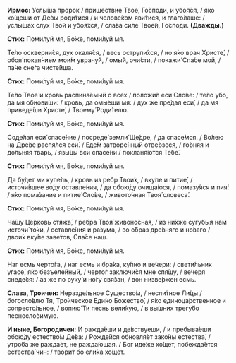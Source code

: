 **Ирмос:** Услы́ша проро́к / прише́ствие Твое́, Го́споди, и убоя́ся, / я́ко хо́щеши от Де́вы роди́тися / и челове́ком яви́тися, и глаго́лаше: / услы́шах слух Твой и убоя́хся, / сла́ва си́ле Твое́й, Го́споди. **(Дважды.)**

**Стих:** Поми́луй мя, Бо́же, поми́луй мя.

Те́ло оскверни́ся, дух окаля́ся, / весь острупи́хся, / но я́ко врач Христе́, / обоя́ покая́нием мои́м уврачу́й, / омы́й, очи́сти, / покажи́ Спа́се мой, / па́че сне́га чисте́йша.

**Стих:** Поми́луй мя, Бо́же, поми́луй мя.

Те́ло Твое́ и кровь распина́емый о всех / положи́л еси́ Сло́ве: / те́ло у́бо, да мя обнови́ши: / кровь, да омы́еши мя: / дух же пре́дал еси́, / да мя приведе́ши Христе́, / Твоему́ Роди́телю.

**Стих:** Поми́луй мя, Бо́же, поми́луй мя.

Соде́лал еси́ спасе́ние / посреде́ земли́ Ще́дре, / да спасе́мся. / Во́лею на Дре́ве распя́лся еси́. / Еде́м затворе́нный отве́рзеся, / го́рняя и до́льняя тварь, / язы́цы вси спасе́ни / покланя́ются Тебе́.

**Стих:** Поми́луй мя, Бо́же, поми́луй мя.

Да бу́дет ми купе́ль, / кровь из ребр Твои́х, / вку́пе и питие́, / источи́вшее во́ду оставле́ния, / да обою́ду очища́юся, / помазу́яся и пия́: / я́ко пома́зание и питие́ Сло́ве, / живото́чная Твоя́ словеса́.

**Стих:** Поми́луй мя, Бо́же, поми́луй мя.

Ча́шу Це́рковь стяжа́, / ре́бра Твоя́ живоно́сная, / из ни́хже сугу́быя нам источи́ то́ки, / оставле́ния и ра́зума, / во о́браз дре́вняго и но́ваго / двои́х вку́пе заве́тов, Спа́се наш.

**Стих:** Поми́луй мя, Бо́же, поми́луй мя.

Наг есмь черто́га, / наг есмь и бра́ка, ку́пно и ве́чери: / свети́льник угасе́, я́ко безъеле́йный, / черто́г заключи́ся мне спя́щу, / ве́черя снеде́ся: / аз же по руку́ и но́гу свя́зан, / вон низве́ржен есмь.

**Слава, Троичен:** Неразде́льное Существо́м, / несли́тное Ли́цы / богосло́влю Тя, Тро́ическое Еди́но Божество́, / я́ко единоца́рственное и сопресто́льное, / вопию́ Ти песнь вели́кую, / в вы́шних трегу́бо песносло́вимую.

**И ныне, Богородичен:** И ражда́еши и де́вствуеши, / и пребыва́еши обою́ду естество́м Де́ва: / Рожде́йся обновля́ет зако́ны естества́, / утро́ба же ражда́ет, не ражда́ющая. / Бог иде́же хо́щет, побежда́ется естества́ чин: / твори́т бо ели́ка хо́щет.
